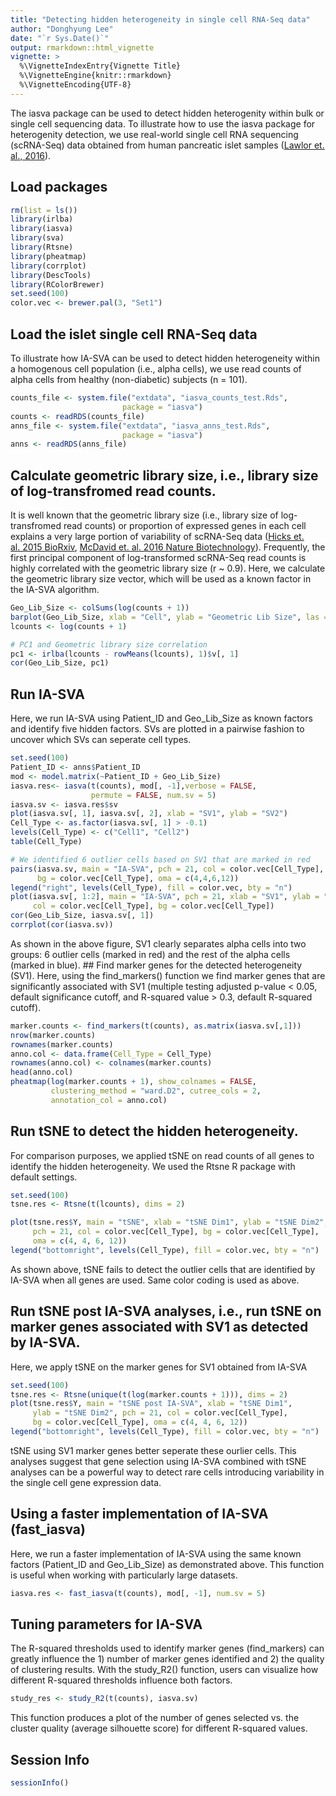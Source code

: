 ```yaml
---
title: "Detecting hidden heterogeneity in single cell RNA-Seq data"
author: "Donghyung Lee"
date: "`r Sys.Date()`"
output: rmarkdown::html_vignette
vignette: >
  %\VignetteIndexEntry{Vignette Title}
  %\VignetteEngine{knitr::rmarkdown}
  %\VignetteEncoding{UTF-8}
---
```



The iasva package can be used to detect hidden heterogenity within bulk or 
single cell sequencing data. To illustrate how to use the iasva package for
heterogenity detection, we use real-world single cell RNA sequencing (scRNA-Seq)
data obtained from human pancreatic islet samples ([Lawlor et. al., 2016](http://genome.cshlp.org/content/early/2017/01/16/gr.212720.116)). 

## Load packages
```r
rm(list = ls())
library(irlba) 
library(iasva)
library(sva)
library(Rtsne)
library(pheatmap)
library(corrplot)
library(DescTools)
library(RColorBrewer)
set.seed(100)
color.vec <- brewer.pal(3, "Set1")
```

## Load the islet single cell RNA-Seq data
To illustrate how IA-SVA can be used to detect hidden heterogeneity within
a homogenous cell population (i.e., alpha cells), we use read counts of alpha
cells from healthy (non-diabetic) subjects (n = 101).   
```r
counts_file <- system.file("extdata", "iasva_counts_test.Rds",
                         package = "iasva")
counts <- readRDS(counts_file)
anns_file <- system.file("extdata", "iasva_anns_test.Rds",
                         package = "iasva")
anns <- readRDS(anns_file)

```

## Calculate geometric library size, i.e., library size of log-transfromed read counts. 
It is well known that the geometric library size
(i.e., library size of log-transfromed read counts) or proportion of expressed
genes in each cell explains a very large portion of variability of scRNA-Seq 
data ([Hicks et. al. 2015 BioRxiv](http://biorxiv.org/content/early/2015/08/25/025528),
[McDavid et. al. 2016 Nature Biotechnology](http://www.nature.com/nbt/journal/v34/n6/full/nbt.3498.html)). 
Frequently, the first principal component of log-transformed scRNA-Seq read
counts is highly correlated with the geometric library size (r ~ 0.9). 
Here, we calculate the geometric library size vector, which will be used
as a known factor in the IA-SVA algorithm.
```r
Geo_Lib_Size <- colSums(log(counts + 1))
barplot(Geo_Lib_Size, xlab = "Cell", ylab = "Geometric Lib Size", las = 2)
lcounts <- log(counts + 1)

# PC1 and Geometric library size correlation
pc1 <- irlba(lcounts - rowMeans(lcounts), 1)$v[, 1]
cor(Geo_Lib_Size, pc1)
```

## Run IA-SVA
Here, we run IA-SVA using Patient_ID and Geo_Lib_Size as known factors
and identify five hidden factors. SVs are plotted in a pairwise fashion to
uncover which SVs can seperate cell types. 
```r
set.seed(100)
Patient_ID <- anns$Patient_ID
mod <- model.matrix(~Patient_ID + Geo_Lib_Size)
iasva.res<- iasva(t(counts), mod[, -1],verbose = FALSE, 
                  permute = FALSE, num.sv = 5)
iasva.sv <- iasva.res$sv
plot(iasva.sv[, 1], iasva.sv[, 2], xlab = "SV1", ylab = "SV2")
Cell_Type <- as.factor(iasva.sv[, 1] > -0.1) 
levels(Cell_Type) <- c("Cell1", "Cell2")
table(Cell_Type)

# We identified 6 outlier cells based on SV1 that are marked in red
pairs(iasva.sv, main = "IA-SVA", pch = 21, col = color.vec[Cell_Type],
      bg = color.vec[Cell_Type], oma = c(4,4,6,12))
legend("right", levels(Cell_Type), fill = color.vec, bty = "n")
plot(iasva.sv[, 1:2], main = "IA-SVA", pch = 21, xlab = "SV1", ylab = "SV2",
     col = color.vec[Cell_Type], bg = color.vec[Cell_Type])
cor(Geo_Lib_Size, iasva.sv[, 1])
corrplot(cor(iasva.sv))
```

As shown in the above figure, SV1 clearly separates alpha cells into two
groups: 6 outlier cells (marked in red) and the rest of the alpha cells
(marked in blue). 
## Find marker genes for the detected heterogeneity (SV1).
Here, using the find_markers() function we find marker genes that are
significantly associated with SV1 (multiple testing adjusted p-value < 0.05,
default significance cutoff, and R-squared value > 0.3, default R-squared cutoff).  
```r
marker.counts <- find_markers(t(counts), as.matrix(iasva.sv[,1]))
nrow(marker.counts)
rownames(marker.counts)
anno.col <- data.frame(Cell_Type = Cell_Type)
rownames(anno.col) <- colnames(marker.counts)
head(anno.col)
pheatmap(log(marker.counts + 1), show_colnames = FALSE,
         clustering_method = "ward.D2", cutree_cols = 2,
         annotation_col = anno.col)
```

## Run tSNE to detect the hidden heterogeneity.
For comparison purposes, we applied tSNE on read counts of all genes to
identify the hidden heterogeneity. We used the Rtsne R package with default settings.

```r
set.seed(100)
tsne.res <- Rtsne(t(lcounts), dims = 2)

plot(tsne.res$Y, main = "tSNE", xlab = "tSNE Dim1", ylab = "tSNE Dim2",
     pch = 21, col = color.vec[Cell_Type], bg = color.vec[Cell_Type],
     oma = c(4, 4, 6, 12))
legend("bottomright", levels(Cell_Type), fill = color.vec, bty = "n")
```

As shown above, tSNE fails to detect the outlier cells that are identified by
IA-SVA when all genes are used. Same color coding is used as above. 

## Run tSNE post IA-SVA analyses, i.e., run tSNE on marker genes associated with SV1 as detected by IA-SVA. 
Here, we apply tSNE on the marker genes for SV1 obtained from IA-SVA
```r
set.seed(100)
tsne.res <- Rtsne(unique(t(log(marker.counts + 1))), dims = 2)
plot(tsne.res$Y, main = "tSNE post IA-SVA", xlab = "tSNE Dim1",
     ylab = "tSNE Dim2", pch = 21, col = color.vec[Cell_Type],
     bg = color.vec[Cell_Type], oma = c(4, 4, 6, 12))
legend("bottomright", levels(Cell_Type), fill = color.vec, bty = "n")
```

tSNE using SV1 marker genes better seperate these ourlier cells. 
This analyses suggest that gene selection using IA-SVA combined
with tSNE analyses can be a powerful way to detect rare cells introducing
variability in the single cell gene expression data. 

## Using a faster implementation of IA-SVA (fast_iasva)
Here, we run a faster implementation of IA-SVA using the same known
factors (Patient_ID and Geo_Lib_Size) as demonstrated above. This function
is useful when working with particularly large datasets.
```r
iasva.res <- fast_iasva(t(counts), mod[, -1], num.sv = 5)
```

## Tuning parameters for IA-SVA
The R-squared thresholds used to identify marker genes (find_markers)
can greatly influence the 1) number of marker genes identified and 2)
the quality of clustering results. With the study_R2() function,
users can visualize how different R-squared thresholds influence both factors.

```r
study_res <- study_R2(t(counts), iasva.sv)
```
This function produces a plot of the number of genes selected vs. the 
cluster quality (average silhouette score) for different R-squared values.

## Session Info
```r
sessionInfo()
```
